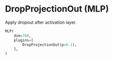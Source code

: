 
# DropProjectionOut (MLP)

Apply dropout after activation layer.

```python copy
MLP(
    dim=768,
    plugins=[
        DropProjectionOut(p=0.1),
    ],
)
```

